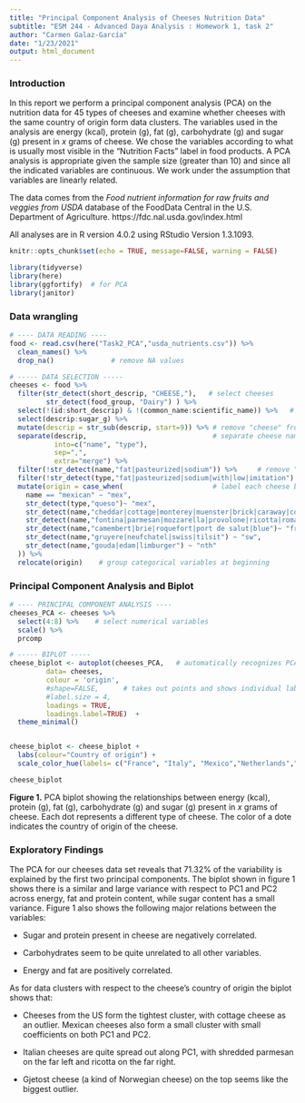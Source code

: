 ```yaml
---
title: "Principal Component Analysis of Cheeses Nutrition Data"
subtitle: "ESM 244 - Advanced Daya Analysis : Homework 1, task 2"
author: "Carmen Galaz-García"
date: "1/23/2021"
output: html_document
---
```



### Introduction
In this report we perform a principal component analysis (PCA) on the nutrition data for 45 types of cheeses and examine whether cheeses with the same country of origin form data clusters. 
The variables used in the analysis are energy (kcal), protein (g), fat (g), carbohydrate (g) and sugar (g) present in $x$ grams of cheese. 
We chose the variables according to what is usually most visible in the "Nutrition Facts" label in food products. 
A PCA analysis is appropriate given the sample size (greater than 10) and since all the indicated variables are continuous. We work under the assumption that variables are linearly related. 

The data comes from the *Food nutrient information for raw fruits and veggies from USDA* database of the FoodData Central in the U.S. Department of Agriculture. 
https://fdc.nal.usda.gov/index.html

All analyses are in R version 4.0.2 using RStudio Version 1.3.1093.


```r
knitr::opts_chunk$set(echo = TRUE, message=FALSE, warning = FALSE)

library(tidyverse)
library(here)
library(ggfortify)  # for PCA
library(janitor)
```

### Data wrangling
```r
# ---- DATA READING ----
food <- read.csv(here("Task2_PCA","usda_nutrients.csv")) %>% 
  clean_names() %>%      
  drop_na()              # remove NA values
```


```r
# ----- DATA SELECTION -----
cheeses <- food %>% 
  filter(str_detect(short_descrip, "CHEESE,"),   # select cheeses
         str_detect(food_group, "Dairy") ) %>% 
  select(!(id:short_descrip) & !(common_name:scientific_name)) %>%   # select variables used in analysis
  select(descrip:sugar_g) %>% 
  mutate(descrip = str_sub(descrip, start=9)) %>% # remove "cheese" from description
  separate(descrip,                               # separate cheese name from characteristics
           into=c("name", "type"), 
           sep=",", 
           extra="merge") %>%
  filter(!str_detect(name,"fat|pasteurized|sodium")) %>%     # remove "altered" cheeses
  filter(!str_detect(type,"fat|pasteurized|sodium|with|low|imitation") | is.na(type)) %>% 
  mutate(origin = case_when(                      # label each cheese by country of origin
    name == "mexican" ~ "mex",
    str_detect(type,"queso")~ "mex",
    str_detect(name,"cheddar|cottage|monterey|muenster|brick|caraway|colby") ~ "us",
    str_detect(name,"fontina|parmesan|mozzarella|provolone|ricotta|romano") ~ "it",
    str_detect(name,"camembert|brie|roquefort|port de salut|blue")~ "fr",
    str_detect(name,"gruyere|neufchatel|swiss|tilsit") ~ "sw",
    str_detect(name,"gouda|edam|limburger") ~ "nth"
  )) %>% 
  relocate(origin)    # group categorical variables at beginning
```

### Principal Component Analysis and Biplot 
```r
# ---- PRINCIPAL COMPONENT ANALYSIS ----
cheeses_PCA <- cheeses %>% 
  select(4:8) %>%    # select numerical variables
  scale() %>% 
  prcomp

# ----- BIPLOT -----
cheese_biplot <- autoplot(cheeses_PCA,   # automatically recognizes PCA and does biplot
         data= cheeses,
         colour = 'origin',
         #shape=FALSE,      # takes out points and shows individual labels
         #label.size = 4,
         loadings = TRUE,
         loadings.label=TRUE)  +
  theme_minimal()  


cheese_biplot <- cheese_biplot +
  labs(colour="Country of origin") +
  scale_color_hue(labels= c("France", "Italy", "Mexico","Netherlands","Switzerland","USA", "Other"))

cheese_biplot
```

**Figure 1.** PCA biplot showing the relationships between energy (kcal), protein (g), fat (g), carbohydrate (g) and sugar (g) present in $x$ grams of cheese. Each dot represents a different type of cheese. The color of a dote indicates the country of origin of the cheese. 

### Exploratory Findings

The PCA for our cheeses data set reveals that 71.32% of the variability is explained by the first two principal components. 
The biplot shown in figure 1 shows there is a similar and large variance with respect to PC1 and PC2 across energy, fat and protein content, while sugar content has a small variance. 
Figure 1 also shows the following major relations between the variables:

- Sugar and protein present in cheese are negatively correlated. 
- Carbohydrates seem to be quite unrelated to all other variables.

- Energy and fat are positively correlated. 

As for data clusters with respect to the cheese's country of origin the biplot shows that:

- Cheeses from the US form the tightest cluster, with cottage cheese as an outlier. Mexican cheeses also form a small cluster with small coefficients on both PC1 and PC2.

- Italian cheeses are quite spread out along PC1, with shredded parmesan on the far left and ricotta on the far right. 

- Gjetost cheese (a kind of Norwegian cheese) on the top seems like the  biggest outlier. 


